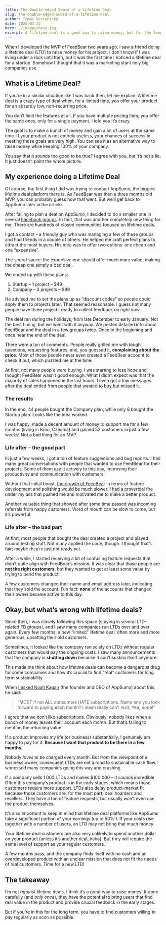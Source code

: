 ```yaml
---
title: The Double-edged Sword of a Lifetime Deal
slug: the-double-edged-sword-of-a-lifetime-deal
author: Tomas Vestenicky
date: 2020-03-22
hero: ./images/hero.jpg
excerpt: A lifetime deal is a good way to raise money, but for the long term, you have to find regular customers as soon as possible.
---
```


When I developed the MVP of FeedBear two years ago, I saw a friend doing a lifetime deal (LTD) to raise money for his project. I don’t know if I was living under a rock until then, but it was the first time I noticed a lifetime deal for a startup. Somehow I thought that it was a marketing stunt only big companies use.

## What is a Lifetime Deal?

If you’re in a similar situation like I was back then, let me explain. A lifetime deal is a crazy type of deal when, for a limited time, you offer your product for an absurdly low, non-recurring price.

You don’t limit the features at all. If you have multiple pricing tiers, you offer the same ones, only for a single payment. I told you it’s crazy.

The goal is to make a bunch of money and gain a lot of users at the same time. If your product is not entirely useless, your chances of success in meeting those goals are very high. You can see it as an alternative way to raise money while keeping 100% of your company.

You say that it sounds too good to be true? I agree with you, but it’s not a lie. It just doesn’t paint the whole picture.

## My experience doing a Lifetime Deal

Of course, the first thing I did was trying to contact AppSumo, the biggest lifetime deal platform there is. As FeedBear was then a three months old MVP, you can probably guess how that went. But we’ll get back to AppSumo later in the article.

After failing to plan a deal on AppSumo, I decided to do a smaller one in several [Facebook groups](https://www.facebook.com/groups/martechwise). In fact, that was another completely new thing for me. There are hundreds of closed communities focused on lifetime deals.

I got a contact – a friendly guy who was managing a few of these groups and had friends in a couple of others. He helped me craft perfect plans to attract the most buyers. His idea was to offer two options: one cheap and one “expensive”.

The secret sauce: the expensive one should offer much more value, making the cheap one simply a bad deal.

We ended up with these plans:

1. Startup – 1 project – \$49
2. Company – 3 projects – \$99

He advised me to set the plans up as “discount codes” so people could apply them to projects later. That seemed reasonable. I guess not many people have three projects ready to collect feedback on _right now_.

The deal ran during the holidays, from late December to early January. Not the best timing, but we went with it anyway. We posted detailed info about FeedBear and the deal in a few groups twice. Once in the beginning and once near the end of the deal.

There were a ton of comments. People really grilled me with tough questions, requesting features, and, you guessed it, **complaining about the price**. Most of those people never even created a FeedBear account to check it out, which puzzled me at the time.

At first, not many people were buying. I was starting to lose hope and thought FeedBear wasn’t good enough. What I didn’t expect was that the majority of sales happened in the last hours. I even got a few messages after the deal ended from people that wanted to buy but missed it.

### The results 

In the end, 44 people bought the Company plan, while only 8 bought the Startup plan. Looks like the idea worked.

I was happy, made a decent amount of money to support me for a few months (living in Brno, Czechia) and gained 52 customers in just a few weeks! Not a bad thing for an MVP.

### Life after – the good part

In just a few weeks, I got a ton of feature suggestions and bug reports. I had many great conversations with people that wanted to use FeedBear for their projects. Some of them use it actively to this day, improving their productivity and communication with customers.

Without that initial boost, [the growth of FeedBear](https://www.lunadio.com/blog/efficient-feedback-management-as-a-growth-tactic) in terms of feature development and polishing would be much slower. I had a proverbial fire under my ass that pushed me and motivated me to make a better product.

Another valuable thing that showed after some time passed was incoming referrals from happy customers. Word of mouth can be slow to come, but it’s powerful.

### Life after – the bad part

At first, most people that bought the deal created a project and played around testing stuff. Not many applied the code, though. I thought that’s fair; maybe they’re just not ready yet.

After a while, I started receiving a lot of confusing feature requests that didn’t quite align with FeedBear’s mission. It was clear that those people are **not the right customers**, but they wanted to get at least some value by trying to bend the product.

A few customers changed their name and email address later, indicating that they sold the account. Fun fact: **none** of the accounts that changed their owner became active to this day.

## Okay, but what’s wrong with lifetime deals?

Since then, I was closely following this space (staying in several LTD-related FB groups), and I saw many companies run LTDs over and over again. Every few months, a new “limited” lifetime deal, often more and more generous, upsetting their old customers.

Sometimes, it looked like the company ran solely on LTDs without regular customers that would pay the ongoing costs. I saw many announcements that the company is **shutting down** because it can’t sustain itself anymore.

This made me think about how lifetime deals can become a dangerous drug for some companies and how it’s crucial to find “real” customers for long term sustainability.

When [I asked Noah Kagan](https://www.producthunt.com/makers/1-makers/discussion/2471-i-m-noah-kagan-chief-sumo-of-appsumo-and-sumo-com-ama) (the founder and CEO of AppSumo) about this, he said:

> “MOST if not ALL consumers HATE subscriptions. Name one you look forward to paying each month? I mean really can’t wait. Yea, none!”

I agree that we don’t like subscriptions. Obviously, nobody likes when a bunch of money leaves their account each month. But that’s failing to mention the returning value!

If a product improves my life (or business) substantially, I genuinely am happy to pay for it. **Because I want that product to be there in a few months**.

Nobody _loves_ to be charged every month. But from the viewpoint of a business owner, consequent LTDs are not a road to sustainable cash flow. I witnessed many companies going this way and crashing.

If a company sells 1 000 LTDs and makes \$100 000 – it sounds incredible. Often this company’s product is in the early stages, which means those customers require more support. LTDs also delay product-market fit because those customers are, for the most part, deal hoarders and resellers. They have a ton of feature requests, but usually won’t even use the product themselves.

It’s also important to keep in mind that lifetime deal platforms like AppSumo take a significant portion of your earnings (up to 50%!). If your costs rise together with a number of users, an LTD may not bring that much money.

Your lifetime deal customers are also very unlikely to spend another dollar on your product (unless it’s another deal, haha). But they will require the same level of support as your regular customers.

A few months pass, and the company finds itself with no cash and an overdeveloped product with an unclear mission that does not fit the needs of real customers. Time for a new LTD!

## The takeaway

I’m not _against_ lifetime deals. I think it’s a great way to raise money. If done carefully (and _only once_), they have the potential to bring users that find real value in the product and provide crucial feedback in the early stages.

But if you’re in this for the long term, you have to find customers willing to pay regularly as soon as possible.
